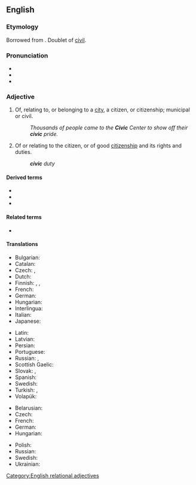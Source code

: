 {{also|civíc|cívic}}
==English==
{{wikipedia}}

===Etymology===
Borrowed from {{bor|en|la|cīvicus||pertaining to a city or citizens}}. Doublet of [[civil]].

===Pronunciation===
* {{IPA|en|/ˈsɪvɪk/}}
* {{audio|en|LL-Q1860 (eng)-Vealhurl-civic.wav|Audio (RP)}}
* {{rhymes|en|ɪvɪk}}

===Adjective===
{{en-adj}}

# Of, relating to, or belonging to a [[city]], a citizen, or citizenship; municipal or civil.
#: ''Thousands of people came to the '''Civic''' Center to show off their '''civic''' pride.''
# Of or relating to the citizen, or of good [[citizenship]] and its rights and duties.
#: '''''civic''' duty''

====Derived terms====
* {{l|en|civic centre}}
* {{l|en|civics}}
* {{l|en|civic-minded}}

====Related terms====
* {{l|en|civil}}

====Translations====
{{trans-top|Having to do with a city or the people who live there}}
* Bulgarian: {{t+|bg|граждански}}
* Catalan: {{t|ca|cívic}}
* Czech: {{t+|cs|městský}}, {{t+|cs|občanský}}
* Dutch: {{t+|nl|stedelijk}}
* Finnish: {{t|fi|[[kaupunkilainen|kaupunkilais-]]}}, {{t|fi|[[asukas]]-}}, {{t|fi|[[kansalainen|kansalais-]]}}
* French: {{t+|fr|civique}}
* German: {{t+|de|bürgerlich}}
* Hungarian: {{t+|hu|polgári}}
* Interlingua: {{t|ia|civic}}
* Italian: {{t+|it|civico}}
* Japanese: {{t|ja|[[市民]]の|tr=しみん-の, shimin-no}}
{{trans-mid}}
* Latin: {{t+|la|civilis}}
* Latvian: {{t|lv|pilsonisks}}
* Persian: {{t+|fa|مدنی|tr=madani}}
* Portuguese: {{t|pt|cívico}}
* Russian: {{t+|ru|гражда́нский}}, {{t+|ru|городской}}
* Scottish Gaelic: {{t|gd|catharra}}
* Slovak: {{t|sk|občiansky}}, {{t+|sk|mestský}}
* Spanish: {{t+|es|cívico}}
* Swedish: {{t+|sv|borgerlig}}
* Turkish: {{t+|tr|burjuvaca}} {{qualifier|bourgeois}}, {{t+|tr|medenî}}
* Volapük: {{t+|vo|zifik}}
{{trans-bottom}}
{{trans-top|Of or relating to the citizen}}
* Belarusian: {{t|be|грамадзя́нскі}}
* Czech: {{t+|cs|občanský}}
* French: {{t+|fr|citoyen}}
* German: {{t+|de|bürgerlich}}
* Hungarian: {{t+|hu|polgári}}
{{trans-mid}}
* Polish: {{t+|pl|obywatelski}}
* Russian: {{t+|ru|гражда́нский}}
* Swedish: {{t+|sv|medborgerlig}}
* Ukrainian: {{t|uk|громадя́нський}}
{{trans-bottom}}
[[Category:English relational adjectives]]